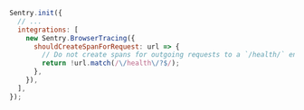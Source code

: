 ```javascript
Sentry.init({
  // ...
  integrations: [
    new Sentry.BrowserTracing({
      shouldCreateSpanForRequest: url => {
        // Do not create spans for outgoing requests to a `/health/` endpoint
        return !url.match(/\/health\/?$/);
      },
    }),
  ],
});
```
